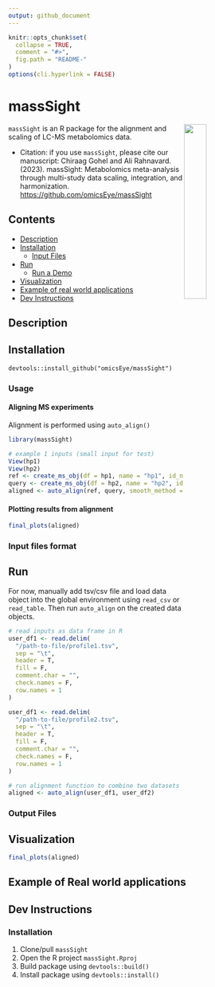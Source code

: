 ```yaml
---
output: github_document
---
```


<!-- README.md is generated from README.Rmd. Please edit that file -->

```r
knitr::opts_chunk$set(
  collapse = TRUE,
  comment = "#>",
  fig.path = "README-"
)
options(cli.hyperlink = FALSE)
```

# massSight

<img src="man/figures/massSight.png" align="right" width="30%"/></a>

`massSight` is an R package for the alignment and scaling of LC-MS metabolomics data.

-   Citation: if you use `massSight`, please cite our manuscript: Chiraag Gohel and Ali Rahnavard. (2023). massSight: Metabolomics meta-analysis through multi-study data scaling, integration, and harmonization. <https://github.com/omicsEye/massSight>

## Contents

-   [Description](#description)
-   [Installation](#installation)
    -   [Input Files](#input-files-format)
-   [Run](#run)
    -   [Run a Demo](#run-a-demo)
-   [Visualization](#visualization)
-   [Example of real world applications](#example-of-real-world-applications)
-   [Dev Instructions](#dev-instructions)

## Description {#description}

## Installation {#installation}

```         
devtools::install_github("omicsEye/massSight")
```

### Usage

#### Aligning MS experiments

Alignment is performed using `auto_align()`

```r
library(massSight)

# example 1 inputs (small input for test)
View(hp1)
View(hp2)
ref <- create_ms_obj(df = hp1, name = "hp1", id_name = "Compound_ID", rt_name = "RT", mz_name = "MZ", int_name = "Intensity")
query <- create_ms_obj(df = hp2, name = "hp2", id_name = "Compound_ID", rt_name = "RT", mz_name = "MZ", int_name = "Intensity")
aligned <- auto_align(ref, query, smooth_method = "loess")
```

#### Plotting results from alignment

```r
final_plots(aligned)
```

### Input files format {#input-files-format}

## Run {#run}

For now, manually add tsv/csv file and load data object into the global environment using `read_csv` or `read_table`. Then run `auto_align` on the created data objects.

```r
# read inputs as data frame in R
user_df1 <- read.delim(
  "/path-to-file/profile1.tsv",
  sep = "\t",
  header = T,
  fill = F,
  comment.char = "",
  check.names = F,
  row.names = 1
)

user_df1 <- read.delim(
  "/path-to-file/profile2.tsv",
  sep = "\t",
  header = T,
  fill = F,
  comment.char = "",
  check.names = F,
  row.names = 1
)

# run alignment function to combine two datasets
aligned <- auto_align(user_df1, user_df2)
```

### Output Files

## Visualization {#visualization}

```r
final_plots(aligned)
```

## Example of Real world applications {#example-of-real-world-applications}

## Dev Instructions {#dev-instrutions}

### Installation

1.  Clone/pull `massSight`
2.  Open the R project `massSight.Rproj`
3.  Build package using `devtools::build()`
4.  Install package using `devtools::install()`
